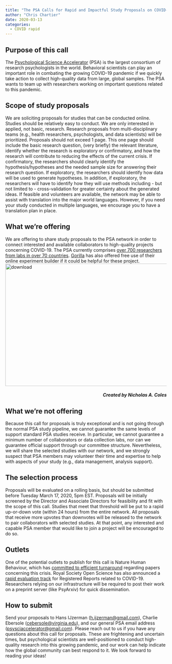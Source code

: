 ```yaml
---
title: "The PSA Calls for Rapid and Impactful Study Proposals on COVID-19"
author: "Chris Chartier"
date: 2020-03-13
categories:
  - COVID rapid
---
```


## Purpose of this call

The [Psychological Science Accelerator](https://psysciacc.org/) (PSA) is
the largest consortium of research psychologists in the world.
Behavioral scientists can play an important role in combating the
growing COVID-19 pandemic if we quickly take action to collect
high-quality data from large, global samples. The PSA wants to team up
with researchers working on important questions related to this
pandemic.

## Scope of study proposals

We are soliciting proposals for studies that can be conducted online.
Studies should be relatively easy to conduct. We are only interested in
applied, not basic, research. Research proposals from multi-disciplinary
teams (e.g., health researchers, psychologists, and data scientists)
will be prioritized. Proposals should not exceed 1 page. This one page
should include the basic research question, (very briefly) the relevant
literature, identify whether the research is exploratory or
confirmatory, and how the research will contribute to reducing the
effects of the current crisis. If confirmatory, the researchers should
clearly identify the hypothesis/hypotheses and the needed sample size
for answering their research question. If exploratory, the researchers
should identify how data will be used to generate hypotheses. In
addition, if exploratory, the researchers will have to identify how they
will use methods including - but not limited to - cross-validation for
greater certainty about the generated ideas. If feasible and volunteers
are available, the network may be able to assist with translation into
the major world languages. However, if you need your study conducted in
multiple languages, we encourage you to have a translation plan in
place.

## What we're offering

We are offering to share study proposals to the PSA network in order to
connect interested and available collaborators to high-quality projects
concerning COVID-19. The PSA currently comprises [over 700 researchers
from labs in over 70
countries](https://public.flourish.studio/visualisation/1103427/).
[Gorilla](https://gorilla.sc/){target="_blank"} has also offered free
use of their online experiment builder if it could be helpful for these
project.
![download](images/download.png){.alignnone
.size-full .wp-image-683 width="729" height="382"}

::: flourish-footer-text
##### Created by Nicholas A. Coles {#created-by-nicholas-a.-coles style="text-align:right;"}
:::

## What we're not offering

Because this call for proposals is truly exceptional and is not going
through the normal PSA study pipeline, we cannot guarantee the same
levels of support standard PSA studies receive. In particular, we cannot
guarantee a minimum number of collaborators or data collection labs, nor
can we guarantee official support through our committee structure.
Nevertheless, we will share the selected studies with our network, and
we strongly suspect that PSA members may volunteer their time and
expertise to help with aspects of your study (e.g., data management,
analysis support).

## The selection process

Proposals will be evaluated on a rolling basis, but should be submitted
before Tuesday March 17, 2020, 5pm EST. Proposals will be initially
screened by the Director and Associate Directors for feasibility and fit
with the scope of this call. Studies that meet that threshold will be
put to a rapid up-or-down vote (within 24 hours) from the entire
network. All proposals that receive more upvotes than downvotes will be
released to the network to pair collaborators with selected studies. At
that point, any interested and capable PSA member that would like to
join a project will be encouraged to do so.

## Outlets

One of the potential outlets to publish for this call is Nature Human
Behaviour, which has [committed to efficient
turnaround](https://twitter.com/NatureHumBehav/status/1238148310227181576){target="_blank"}
regarding papers concerning this crisis. Royal Society Open Science has
also announced a [rapid evaluation
track](http://neurochambers.blogspot.com/2020/03/calling-all-scientists-rapid-evaluation.html){target="_blank"}
for Registered Reports related to COVID-19. Researchers relying on our
infrastructure will be required to post their work on a preprint server
(like PsyArxiv) for quick dissemination.

## How to submit

Send your proposals to Hans IJzerman (<h.ijzerman@gmail.com>), Charlie
Ebersole (<cebersole@virginia.edu>), and our general PSA email address
(<psysciaccelerator@gmail.com>). Please reach out to us if you have any
questions about this call for proposals. These are frightening and
uncertain times, but psychological scientists are well-positioned to
conduct high-quality research into this growing pandemic, and our work
can help indicate how the global community can best respond to it. We
look forward to reading your ideas!

